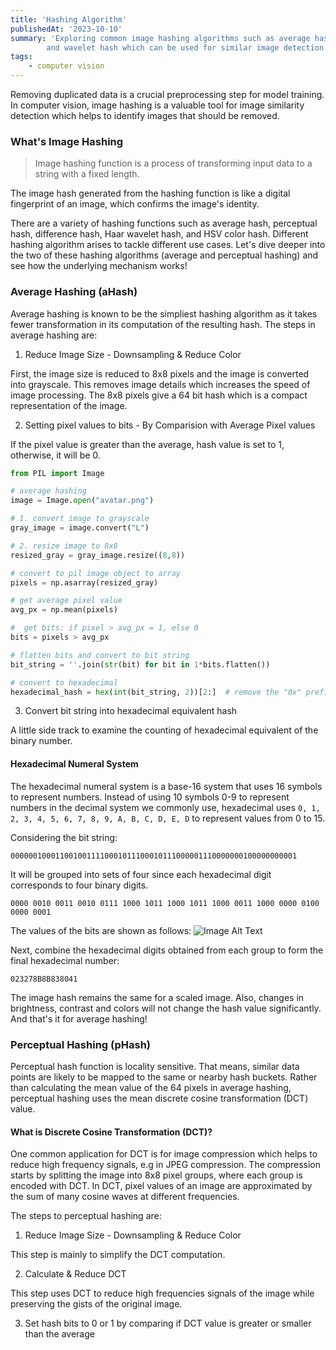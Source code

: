```yaml
---
title: 'Hashing Algorithm'
publishedAt: '2023-10-10'
summary: 'Exploring common image hashing algorithms such as average hash, perceptual hash 
        and wavelet hash which can be used for similar image detection.'
tags: 
    - computer vision 
---
```


Removing duplicated data is a crucial preprocessing step for model training. In computer vision, image hashing is a valuable tool for 
image similarity detection which helps to identify images that should be removed.

### What's Image Hashing
> Image hashing function is a process of transforming input data to a string with a fixed length.

The image hash generated from the hashing function is like a digital fingerprint of an image, which confirms the image's identity.

There are a variety of hashing functions such as average hash, perceptual hash, difference hash, 
Haar wavelet hash, and HSV color hash. Different hashing algorithm arises to tackle different use cases.
Let's dive deeper into the two of these hashing algorithms (average and perceptual hashing) and see how the 
underlying mechanism works! 

### Average Hashing (aHash)
Average hashing is known to be the simpliest hashing algorithm as it takes fewer transformation in its
computation of the resulting hash. The steps in average hashing are:

1. Reduce Image Size - Downsampling & Reduce Color

First, the image size is reduced to 8x8 pixels and the image is converted into grayscale. This removes image details which increases the 
speed of image processing. The 8x8 pixels give a 64 bit hash which is a compact representation of the image.

2. Setting pixel values to bits - By Comparision with Average Pixel values

If the pixel value is greater than the average, hash value is set to 1, otherwise, it will be 0.

```python
from PIL import Image

# average hashing
image = Image.open("avatar.png")

# 1. convert image to grayscale
gray_image = image.convert("L")

# 2. resize image to 8x8
resized_gray = gray_image.resize((8,8))

# convert to pil image object to array
pixels = np.asarray(resized_gray)

# get average pixel value
avg_px = np.mean(pixels)

#  get bits: if pixel > avg_px = 1, else 0
bits = pixels > avg_px

# flatten bits and convert to bit string
bit_string = ''.join(str(bit) for bit in 1*bits.flatten())

# convert to hexadecimal 
hexadecimal_hash = hex(int(bit_string, 2))[2:]  # remove the "0x" prefix

```

3. Convert bit string into hexadecimal equivalent hash

A little side track to examine the counting of hexadecimal equivalent of the 
binary number. 

#### Hexadecimal Numeral System

The hexadecimal numeral system is a base-16  system that uses 16 symbols to represent numbers.
Instead of using 10 symbols 0-9 to represent numbers in the decimal system we commonly
use, hexadecimal uses `0, 1, 2, 3, 4, 5, 6, 7, 8, 9, A, B, C, D, E, D` to represent 
values from 0 to 15.

Considering the bit string:

 ```
 0000001000110010011110001011100010111000001110000000100000000001
 ```
 
It will be grouped into sets of four since each hexadecimal digit corresponds to 
four binary digits.

```
0000 0010 0011 0010 0111 1000 1011 1000 1011 1000 0011 1000 0000 0100 0000 0001
```

The values of the bits are shown as follows:
![Image Alt Text](/bits.svg)

Next, combine the hexadecimal digits obtained from each group to form the final hexadecimal number:

`023278B8B838041`

The image hash remains the same for a scaled image. Also, changes in brightness, contrast and colors
will not change the hash value significantly. And that's it for average hashing! 

### Perceptual Hashing (pHash)

Perceptual hash function is locality sensitive. That means, similar data points are likely to be mapped 
to the same or nearby hash buckets. Rather than calculating the mean value of the 64 pixels in average
hashing, perceptual hashing uses the mean discrete cosine transformation (DCT) value. 

#### What is Discrete Cosine Transformation (DCT)?

One common application for DCT is for image compression which helps to reduce high frequency signals, e.g in JPEG compression. 
The compression starts by splitting the image into 8x8 pixel groups, where each group is encoded with DCT.
In DCT, pixel values of an image are approximated by the sum of many cosine waves at different frequencies.

The steps to perceptual hashing are: 

1. Reduce Image Size - Downsampling & Reduce Color

This step is mainly to simplify the DCT computation.

2. Calculate & Reduce DCT

This step uses DCT to reduce high frequencies signals of the image while preserving the gists of the original image.

3. Set hash bits to 0 or 1 by comparing if DCT value is greater or smaller than the average



